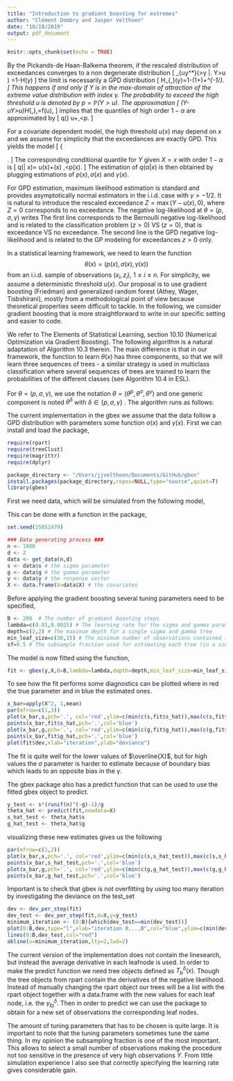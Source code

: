 ```yaml
---
title: "Introduction to gradient boosting for extremes"
author: "Clément Dombry and Jasper Velthoen"
date: "10/18/2019"
output: pdf_document
---
```


```r
knitr::opts_chunk$set(echo = TRUE)
```

\section{Extreme quantile regression via GPD modelling of exceedances above high threshold and }

By the Pickands-de Haan-Balkema theorem, if the rescaled distribution of exceedances converges to a non degenerate distribution
\[
\lim_{u\uparrow y^*}\mathbb{P}\left(\frac{Y-u}{f(u)}>y \left|\right. Y>u \right) =1-H(y)
\]
the limit is necessarily a GPD distribution
\[
H_{\gamma,\sigma}(y)=1-\left(1+\gamma \frac{y}{\sigma}\right)_+^{-1/\gamma}.
\]
This happens if and only if $Y$ is in the max-domain of attraction of the extreme value distribution with index $\gamma$.  The probability to exceed the high threshold $u$ is denoted by $p=\mathbb{P}(Y>u)$.  The approximation
\[
\mathcal{L}(Y-u\mid Y>u)\stackrel{d}\approx  H_{\gamma,\tilde\sigma},\quad \tilde\sigma=f(u)\sigma,
\] 
 implies that the quantiles of high order  $1-\alpha$ are approximated by
\[
q(\alpha) \approx u+\tilde\sigma \frac{(\alpha/p)^{-\gamma}-1}{\gamma},\quad \alpha<p.
\]

\medskip
For a covariate dependent model, the high threshold $u(x)$ may depend on $x$ and we assume for simplicity that the exceedances are exactly GPD. This  yields the model 
\[
\left\{ 
\begin{array}{l}
p(x)=\mathbb{P}(Y>u(x)\mid X=x),\\
\mathcal{L}(Y-u(x)\mid Y>u(x), X=x)=  H_{\gamma(x),\sigma(x)}.
\end{array}
\right.
\]
The corresponding conditional quantile for $Y$ given $X=x$ with order $1-\alpha$ is 
\[
q(\alpha| x)= u(x)+\sigma(x) \frac{(\alpha/ p(x))^{- \gamma(x)}-1}{ \gamma(x)},\quad \alpha<p(x).
\]
The estimation of $q(\alpha| x)$ is then obtained by plugging estimations of  $p(x),\sigma(x)$ and $\gamma(x)$. 

For GPD estimation, maximum likelihood estimation is standard and  provides asymptotically normal estimators in the i.i.d. case  with $\gamma>-1/2$. It is natural to introduce the rescaled exceedance $Z=\max(Y-u(x),0)$, where $Z=0$ corresponds to no exceedance. The negative log-likelihood at $\theta=(p,\sigma,\gamma)$ writes
\begin{align*}
\ell_{z}(\theta)=&\log(1-p)) 1_{\{z=0\}} - \log p 1_{\{z>0\}}\\
&+\Big[(1+1/\gamma)\log\Big(1+\gamma \frac{z}{\sigma}\Big) + \log \sigma\Big]1_{z>0}.
\end{align*}
The first line corresponds to the Bernoulli negative log-likelihood and is related to the classification problem  $(z>0)$ VS  $(z=0)$, that is  exceedance VS no exceedance. The second line is the GPD negative log-likelihood and is related to the GP modeling for exceedances $z>0$ only.

In a statistical learning framework, we need to learn the function 
$$\theta(x)=(p(x),\sigma(x),\gamma(x))$$ 
from an i.i.d. sample of observations $(x_i,z_i)$, $1\leq i\leq n$. For simplicity, we assume a deterministic threshold $u(x)$.
Our proposal is to use gradient boosting (Friedman) and generalized random forest (Athey, Wager, Tisbshirani), mostly from a methodological point of view because theoretical properties seem difficult to tackle. In the following, we consider gradient boosting that is more straightforward  to write in our specific setting and easier to code.



\section{Gradient boosting for extreme quantile regression}
We refer to The Elements of Statistical Learning, section 10.10 (Numerical Optimization via Gradient Boosting). The following algorithm is a natural adaptation of Algorithm 10.3 therein.  The main difference is that in our framework, the function to learn $\theta(x)$ has three components, so that we will learn three sequences of trees - a similar strategy is used in multiclass classification where several sequences of trees are trained to learn the probabilities of the different classes (see Algorithm 10.4 in ESL).

\medskip
For $\theta=(p,\sigma,\gamma)$, we use the notation  $\theta=(\theta^p,\theta^\sigma,\theta^\gamma)$ and one generic component is noted $\theta^\delta$ with $\delta\in\{p,\sigma,\gamma\}$ . The algorithm runs as follows:
\begin{itemize}
\item data set: $(x_i,z_i)$, $1\leq i\leq n$.
\item parameters: 
\begin{itemize}
\item $B$ number of trees (same for three sequences), 
\item$\lambda=(\lambda^p,\lambda^\sigma,\lambda^\gamma)$ learning rates,
\item  $J=(J^p,J^\sigma,J^\gamma)$ numbers of leaves in the trees.
\end{itemize}
\item Procedure:
\begin{enumerate}
\item Initialize at 
\[
\theta_0(x)\equiv \mathop{\mathrm{arg\,min}}_{\theta} \sum_{i=1}^n\ell_{z_i}(\theta).
\]
This is simply  the maximum likelihood estimator when  the $x_i$'s are ignored and the $z_i$'s assumed i.i.d. with likelihood $\ell$.
\item For $b=1$ to $B$:
\begin{enumerate}
\item (gradient) For $\delta\in\{p,\sigma,\gamma\}$, compute the partial derivatives
\[
r_{b i}^\delta=\frac{\partial \ell_{z_i}}{\partial \theta^\delta}(\theta_{b-1}(x_i)), \quad 1\leq i\leq n.
\]
\item (tree regions) For $\delta\in\{p,\sigma,\gamma\}$, fit a regression tree  $r_{bi}^\delta\sim x_i$, yielding $J^\delta$ terminal regions $R_{bj}^\delta$, $1\leq j\leq J^\delta$.
\item (tree values with line search) For $\delta\in\{p,\sigma,\gamma\}$ and $1\leq j\leq J^\delta$, compute 
\[
\gamma_{bj}^\delta=\mathop{\mathrm{arg\,min}}_{\gamma} \sum_{x_i\in R_{bj}^\delta}\ell_{z_i}(\theta_{b-1}(x_i)+\gamma ).
\] 
where $\gamma$ acts on the $\delta$-component only; define the tree 
\[
T_b^\delta(x)=\sum_{j=1}^{J^\delta} \gamma_{bj}^\delta 1_{\{x\in R_{bj}^\delta\}}.
\]
\item (update) For $\delta\in\{p,\sigma,\gamma\}$, update 
\[
\theta_b^\delta(x)=\theta_{b-1}^\delta(x)+\lambda^\delta T_b^\delta(x).
\]
\end{enumerate}
\end{enumerate}
\item Output: $\hat\theta(x)=\theta_B(x)$. The $\delta$-component is the sum
\[
\hat\theta(x)=\theta_0^\delta+\lambda^\delta\sum_{b=1}^B T_b^\delta(x).
\]
\end{itemize}


\section{Implementation in the gbex package}

The current implementation in the gbex we assume that the data follow a GPD distribution with parameters some function $\sigma(x)$ and $\gamma(x)$. 
First we can install and load the package,
```r
require(rpart)
require(treeClust)
require(magrittr)
require(dplyr)

package_directory <- "/Users/jjvelthoen/Documents/GitHub/gbex"
install.packages(package_directory,repos=NULL,type="source",quiet=T)
library(gbex)
```

First we need data, which will be simulated from the following model,
\begin{align*}
  &X_1, X_2 \sim \mbox{Unif}(-1,1)\\
  &\overline{X} = X_1^2 + X_2^2\\
  &\sigma(\overline{X}) = \exp(\overline{X})\\
  &\gamma(\overline{X}) = \frac{1}{3} + \frac{1}{10} \overline{X}\\
  &Y \sim GPD(\sigma(\overline{X}),\gamma{\overline{X}})
\end{align*}

This can be done with a function in the package,
```r
set.seed(25051979)

### Data generating process ###
n <- 1000
d <- 2
data <- get_data(n,d)
s <- data$s # the sigma parameter
g <- data$g # the gamma parameter
y <- data$y # the response vector
X <- data.frame(X=data$X) # the covariates
```

Before applying the gradient boosting several tuning parameters need to be specified,
```r
B <- 200  # The number of gradient boosting steps
lambda=c(0.01,0.0025) # The learning rate for the sigma and gamma parameter
depth=c(2,2) # The maximum depth for a single sigma and gamma tree
min_leaf_size=c(30,15) # The minimum number of observations contained in the leafnodes 
sf=0.5 # The subsample fraction used for estimating each tree (in a single step only one subsample is drawn and used for both the sigma and gamma tree)
```

The model is now fitted using the \textit{gbex} function,
```r
fit <- gbex(y,X,B=B,lambda=lambda,depth=depth,min_leaf_size=min_leaf_size,sf=sf,alpha=0.5)
```

To see how the fit performs some diagnostics can be plotted where in red the true parameter and in blue the estimated ones.
```r
x_bar=apply(X^2, 1,mean)
par(mfrow=c(1,3))
plot(x_bar,s,pch='.', col='red',ylim=c(min(c(s,fit$s_hat)),max(c(s,fit$s_hat))))
points(x_bar,fit$s_hat,pch='.',col='blue')
plot(x_bar,g,pch='.', col='red',ylim=c(min(c(g,fit$g_hat)),max(c(g,fit$g_hat))))
points(x_bar,fit$g_hat,pch='.',col='blue')
plot(fit$dev,xlab="iteration",ylab="deviance")
```

The fit is quite well for the lower values of $\overline{X}$, but for high values the $\sigma$ parameter is harder to estimate because of boundary bias which leads to an opposite bias in the $\gamma$.

The gbex package also has a predict function that can be used to use the fitted gbex object to predict.
```r
y_test <- s*(runif(n)^(-g)-1)/g
theta_hat <- predict(fit,newdata=X)
s_hat_test <- theta_hat$s
g_hat_test <- theta_hat$g
```

visualizing these new estimates gives us the following
```r
par(mfrow=c(1,2))
plot(x_bar,s,pch='.', col='red',ylim=c(min(c(s,s_hat_test)),max(c(s,s_hat_test))))
points(x_bar,s_hat_test,pch='.',col='blue')
plot(x_bar,g,pch='.', col='red',ylim=c(min(c(g,g_hat_test)),max(c(g,g_hat_test))))
points(x_bar,g_hat_test,pch='.',col='blue')
```

Important is to check that gbex is not overfitting by using too many iteration by investigating the deviance on the test_set
```r
dev <- dev_per_step(fit)
dev_test <- dev_per_step(fit,X=X,y=y_test)
minimum_iteration <- (0:B)[which(dev_test==min(dev_test))]
plot(0:B,dev,type="l",xlab="iteration 0,..,B",col="blue",ylim=c(min(dev,dev_test),max(dev,dev_test)))
lines(0:B,dev_test,col="red")
abline(v=minimum_iteration,lty=2,lwd=2)
```



\section{Some notes on the implementation of gbex}

The current version of the implementation does not contain the linesearch, but instead the average derivative in each leafnode is used. In order to make the predict function we need tree objects defined as $T_b^{\delta}(x)$. Though the tree objects from rpart contain the derivatives of the negative likelihood. Instead of manually changing the rpart object our trees will be a list with the rpart object together with a data.frame with the new values for each leaf node, i.e. the $\gamma_{bj}^{\delta}$. Then in order to predict we can use the package \textit{treeClust} to obtain for a new set of observations the corresponding leaf nodes.

The amount of tuning parameters that has to be chosen is quite large. It is important to note that the tuning parameters sometimes tune the same thing. In my opinion the subsampling fraction is one of the most important. This allows to select a small number of observations making the procedure not too sensitive in the presence of very high observations $Y$. From little simulation experience I also see that correctly specifying the learning rate gives considerable gain.
